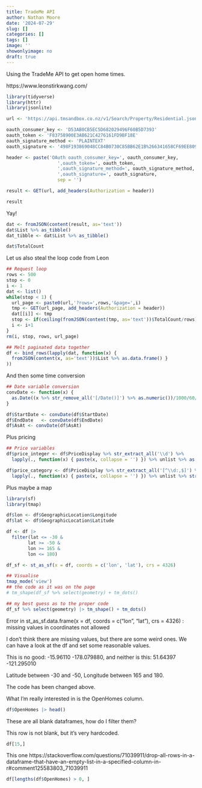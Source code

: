 ```yaml
---
title: TradeMe API
author: Nathan Moore
date: '2024-07-29'
slug: []
categories: []
tags: []
image: ''
showonlyimage: no
draft: true
---
```


Using the TradeMe API to get open home times. 

<!--more-->

https://www.leonstirkwang.com/


```r

library(tidyverse)
library(httr)
library(jsonlite)

url <- 'https://api.tmsandbox.co.nz/v1/Search/Property/Residential.json'

oauth_consumer_key <- 'D53AB0CB5EC5D682029496F60B5D7393'
oauth_token <- 'F83758900E3AB621C4276161FD9BF18E'
oauth_signature_method <- 'PLAINTEXT'
oauth_signature <- '498F193869048CC84B0730C85BB62E1B%266341658CF69EE809862AF78B1071C675'

header <- paste('OAuth oauth_consumer_key=', oauth_consumer_key,
                   ',oauth_token=', oauth_token,
                   ',oauth_signature_method=', oauth_signature_method,
                   ',oauth_signature=', oauth_signature,
                   sep = '')

result <- GET(url, add_headers(Authorization = header))
```

```r
result
```

Yay! 

```r
dat <- fromJSON(content(result, as='text'))
dat$List %>% as_tibble()
dat_tibble <- dat$List %>% as_tibble()
```

```r
dat$TotalCount

```

Let us also steal the loop code from Leon

```r
## Request loop
rows <- 500
stop <- 0
i <- 1
dat <- list()
while(stop < 1) {
  url_page <- paste0(url,'?rows=',rows,'&page=',i)
  tmp <- GET(url_page, add_headers(Authorization = header))
  dat[[i]] <- tmp
  stop <- if(ceiling(fromJSON(content(tmp, as='text'))$TotalCount/rows) == i){1}else{0}
  i <- i+1
}
rm(i, stop, rows, url_page)

## Melt paginated data together
df <- bind_rows(lapply(dat, function(x) {
  fromJSON(content(x, as='text'))$List %>% as.data.frame() }
))
```

And then some time conversion

```r
## Date variable conversion
convDate <- function(x) {
  as.Date((x %>% str_remove_all('[/Date()]') %>% as.numeric())/1000/60/60/24, origin = "1970-01-01")
}

df$StartDate <- convDate(df$StartDate)
df$EndDate   <- convDate(df$EndDate)
df$AsAt <- convDate(df$AsAt)

```

Plus pricing

```r
## Price variables
df$price_integer <- df$PriceDisplay %>% str_extract_all('\\d') %>%
  lapply(., function(x) { paste(x, collapse = '') }) %>% unlist %>% as.integer()

df$price_category <- df$PriceDisplay %>% str_extract_all('[^\\d:,$]') %>%
  lapply(., function(x) { paste(x, collapse = '') }) %>% unlist %>% str_remove(' $') %>% as.factor
```

Plus maybe a map

```r
library(sf)
library(tmap)

df$lon <- df$GeographicLocation$Longitude
df$lat <- df$GeographicLocation$Latitude

df <- df |> 
  filter(lat <= -30 & 
        lat >= -50 & 
        lon >= 165 & 
        lon <= 180)

df_sf <- st_as_sf(x = df, coords = c('lon', 'lat'), crs = 4326)

## Visualise
tmap_mode('view')
## the code as it was on the page
# tm_shape(df_sf %>% select(geometry) + tm_dots()

## my best guess as to the proper code
df_sf %>% select(geometry) |> tm_shape() + tm_dots()


```

Error in st_as_sf.data.frame(x = df, coords = c("lon", "lat"), crs = 4326) : 
  missing values in coordinates not allowed
  
I don't think there are missing values, but there are some weird ones. We can have a look at the df and set some reasonable values. 

This is no good: -15.96110 -178.079880, and neither is this: 51.64397 -121.295010

Latitude between -30 and -50, Longitude between 165 and 180. 

The code has been changed above. 

What I'm really interested in is the OpenHomes column. 
  
```r
df$OpenHomes |> head()
```
  
These are all blank dataframes, how do I filter them? 

This row is not blank, but it's very hardcoded. 

```r

df[15,]

```

This one
https://stackoverflow.com/questions/71039911/drop-all-rows-in-a-dataframe-that-have-an-empty-list-in-a-specified-column-in-r#comment125583803_71039911 

```r
df[lengths(df$OpenHomes) > 0, ]
```


